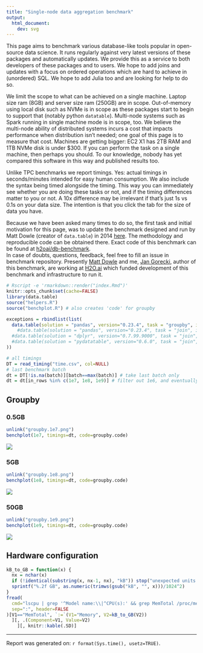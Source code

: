 ```yaml
---
title: "Single-node data aggregation benchmark"
output:
  html_document:
    dev: svg
---
```


This page aims to benchmark various database-like tools popular in open-source data science. It runs regularly against very latest versions of these packages and automatically updates. We provide this as a service to both developers of these packages and to users. We hope to add joins and updates with a focus on ordered operations which are hard to achieve in (unordered) SQL. We hope to add Julia too and are looking for help to do so.

We limit the scope to what can be achieved on a single machine. Laptop size ram (8GB) and server size ram (250GB) are in scope. Out-of-memory using local disk such as NVMe is in scope as these packages start to begin to support that (notably python `datatable`). Multi-node systems such as Spark running in single machine mode is in scope, too. We believe the multi-node ability of distributed systems incurs a cost that impacts performance when distribution isn't needed; one goal of this page is to measure that cost. Machines are getting bigger: EC2 X1 has 2TB RAM and 1TB NVMe disk is under $300. If you can perform the task on a single machine, then perhaps you should. To our knowledge, nobody has yet compared this software in this way and published results too.

Unlike TPC benchmarks we report timings. Yes: actual timings in seconds/minutes intended for easy human consumption. We also include the syntax being timed alongside the timing. This way you can immediately see whether you are doing these tasks or not, and if the timing differences matter to you or not. A 10x difference may be irrelevant if that's just 1s vs 0.1s on your data size. The intention is that you click the tab for the size of data you have.

Because we have been asked many times to do so, the first task and initial motivation for this page, was to update the benchmark designed and run by Matt Dowle (creator of `data.table`) in 2014 [here](https://github.com/Rdatatable/data.table/wiki/Benchmarks-%3A-Grouping). The methodology and reproducible code can be obtained there. Exact code of this benchmark can be found at [h2oai/db-benchmark](https://github.com/h2oai/db-benchmark).  
In case of doubts, questions, feedback, feel free to fill an issue in benchmark repository.
Presently [Matt Dowle](https://github.com/mattdowle) and me, [Jan Gorecki](https://github.com/jangorecki), author of this benchmark, are working at [H2O.ai](https://www.h2o.ai) which funded development of this benchmark and infrastructure to run it.

```r
# Rscript -e 'rmarkdown::render("index.Rmd")'
knitr::opts_chunk$set(cache=FALSE)
library(data.table)
source("helpers.R")
source("benchplot.R") # also creates 'code' for groupby
```

```r
exceptions = rbindlist(list(
  data.table(solution = "pandas", version="0.23.4", task = "groupby", in_rows = 1e9, data=c("G1_1e9_1e2.csv"), comment = "lack of memory to read csv")#,
    #data.table(solution = "pandas", version="0.23.4", task = "join", in_rows = 1e9, data=c("X1e9_2c.csv-Y1e9_2c.csv"), comment = "lack of memory"),
  #data.table(solution = "dplyr", version="0.7.99.9000", task = "join", in_rows = 1e9, data=c("X1e9_2c.csv-Y1e9_2c.csv"), comment = "Cannot allocate memory"),
  #data.table(solution = "pydatatable", version="0.6.0", task = "join", in_rows = c(1e7,1e8,1e9), data=c("X1e7_2c.csv-Y1e7_2c.csv","X1e8_2c.csv-Y1e8_2c.csv","X1e9_2c.csv-Y1e9_2c.csv"), comment = "not yet implemented")
))
```

```r
# all timings
DT = read_timing("time.csv", col=NULL)
# last benchmark batch
dt = DT[!is.na(batch)][batch==max(batch)] # take last batch only
dt = dt[in_rows %in% c(1e7, 1e8, 1e9)] # filter out 1e6, and eventually others
```

## Groupby {.tabset .tabset-fade .tabset-pills}

### 0.5GB

```r
unlink("groupby.1e7.png")
benchplot(1e7, timings=dt, code=groupby.code)
```
![](groupby.1e7.png)

### 5GB

```r
unlink("groupby.1e8.png")
benchplot(1e8, timings=dt, code=groupby.code)
```
![](groupby.1e8.png)

### 50GB {.active}

```r
unlink("groupby.1e9.png")
benchplot(1e9, timings=dt, code=groupby.code)
```
![](groupby.1e9.png)

## Hardware configuration

```r
kB_to_GB = function(x) {
  nx = nchar(x)
  if (!identical(substring(x, nx-1, nx), "kB")) stop("unexpected units of memory returned from 'grep MemTotal /proc/meminfo', expects 'kB'")
  sprintf("%.2f GB", as.numeric(trimws(gsub("kB", "", x)))/1024^2)
}
fread(
  cmd="lscpu | grep '^Model name:\\|^CPU(s):' && grep MemTotal /proc/meminfo",
  sep=":", header=FALSE
)[V1=="MemTotal", `:=`(V1="Memory", V2=kB_to_GB(V2))
  ][, .(Component=V1, Value=V2)
    ][, knitr::kable(.SD)]
```

------

Report was generated on: `r format(Sys.time(), usetz=TRUE)`.
